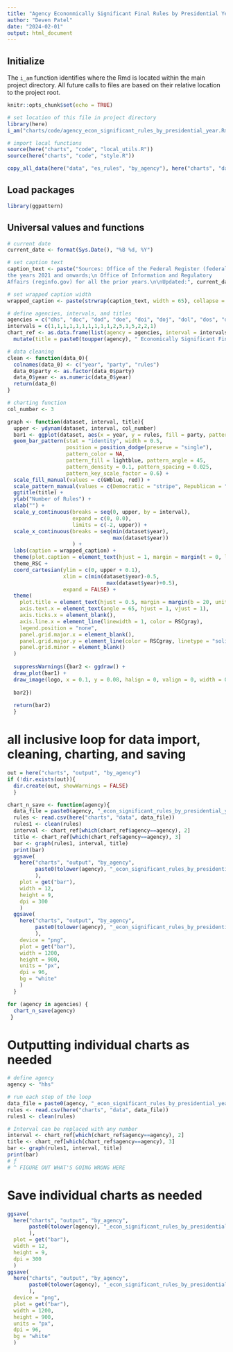 ```yaml
---
title: "Agency Econonmically Significant Final Rules by Presidential Year"
author: "Deven Patel"
date: "2024-02-01"
output: html_document
---
```


## Initialize

The `i_am` function identifies where the Rmd is located within the main project directory. All future calls to files are based on their relative location to the project root.

```r
knitr::opts_chunk$set(echo = TRUE)

# set location of this file in project directory
library(here)
i_am("charts/code/agency_econ_significant_rules_by_presidential_year.Rmd")

# import local functions
source(here("charts", "code", "local_utils.R"))
source(here("charts", "code", "style.R"))

copy_all_data(here("data", "es_rules", "by_agency"), here("charts", "data"))

```

## Load packages

```r
library(ggpattern)
```

## Universal values and functions

```r
# current date
current_date <- format(Sys.Date(), "%B %d, %Y")

# set caption text
caption_text <- paste("Sources: Office of the Federal Register (federalregister.gov) for
the years 2021 and onwards;\n Office of Information and Regulatory
Affairs (reginfo.gov) for all the prior years.\n\nUpdated:", current_date)

# set wrapped caption width
wrapped_caption <- paste(strwrap(caption_text, width = 65), collapse = "\n")

# define agencies, intervals, and titles
agencies = c("dhs", "doc", "dod", "doe", "doi", "doj", "dol", "dos", "dot", "ed", "epa", "hhs", "hud", "sba", "treas", "usda", "va")
intervals = c(1,1,1,1,1,1,1,1,1,1,2,5,1,5,2,2,1)
chart_ref <- as.data.frame(list(agency = agencies, interval = intervals)) %>% 
  mutate(title = paste0(toupper(agency), " Economically Significant Final Rules Published by Presidential Year"))

# data cleaning
clean <- function(data_0){
  colnames(data_0) <- c("year", "party", "rules")
  data_0$party <- as.factor(data_0$party)
  data_0$year <- as.numeric(data_0$year)
  return(data_0)
}

# charting function
col_number <- 3

graph <- function(dataset, interval, title){
  upper <- ydynam(dataset, interval, col_number)
  bar1 <- ggplot(dataset, aes(x = year, y = rules, fill = party, pattern = party)) +
  geom_bar_pattern(stat = "identity", width = 0.5,
                   position = position_dodge(preserve = "single"),
                   pattern_color = NA,
                   pattern_fill = lightblue, pattern_angle = 45,
                   pattern_density = 0.1, pattern_spacing = 0.025,
                   pattern_key_scale_factor = 0.6) +
  scale_fill_manual(values = c(GWblue, red)) +
  scale_pattern_manual(values = c(Democratic = "stripe", Republican = "none")) +
  ggtitle(title) +
  ylab("Number of Rules") +
  xlab("") +
  scale_y_continuous(breaks = seq(0, upper, by = interval), 
                     expand = c(0, 0.0), 
                     limits = c(-2, upper)) +
  scale_x_continuous(breaks = seq(min(dataset$year),
                                  max(dataset$year))
                     ) +
  labs(caption = wrapped_caption) +
  theme(plot.caption = element_text(hjust = 1, margin = margin(t = 0, l = 36, b = 50, unit = "pt"))) +
  theme_RSC +
  coord_cartesian(ylim = c(0, upper + 0.1),
                  xlim = c(min(dataset$year)-0.5,
                                max(dataset$year)+0.5),
                  expand = FALSE) +
  theme(
    plot.title = element_text(hjust = 0.5, margin = margin(b = 20, unit = "pt")),
    axis.text.x = element_text(angle = 65, hjust = 1, vjust = 1),
    axis.ticks.x = element_blank(),
    axis.line.x = element_line(linewidth = 1, color = RSCgray),
    legend.position = "none",
    panel.grid.major.x = element_blank(),
    panel.grid.major.y = element_line(color = RSCgray, linetype = "solid"),
    panel.grid.minor = element_blank()
  )
  
  suppressWarnings({bar2 <- ggdraw() + 
  draw_plot(bar1) + 
  draw_image(logo, x = 0.1, y = 0.08, halign = 0, valign = 0, width = 0.2)
  
  bar2})
  
  return(bar2)
  }


```

# all inclusive loop for data import, cleaning, charting, and saving
```r

out = here("charts", "output", "by_agency")
if (!dir.exists(out)){
  dir.create(out, showWarnings = FALSE)
  }

chart_n_save <- function(agency){
  data_file = paste0(agency, "_econ_significant_rules_by_presidential_year.csv")
  rules <- read.csv(here("charts", "data", data_file))
  rules1 <- clean(rules)
  interval <- chart_ref[which(chart_ref$agency==agency), 2]
  title <- chart_ref[which(chart_ref$agency==agency), 3]
  bar <- graph(rules1, interval, title)
  print(bar)
  ggsave(
    here("charts", "output", "by_agency", 
         paste0(tolower(agency), "_econ_significant_rules_by_presidential_year.pdf")
         ), 
    plot = get("bar"), 
    width = 12, 
    height = 9, 
    dpi = 300
    )
  ggsave(
    here("charts", "output", "by_agency", 
         paste0(tolower(agency), "_econ_significant_rules_by_presidential_year.png")
         ), 
    device = "png", 
    plot = get("bar"), 
    width = 1200, 
    height = 900, 
    units = "px", 
    dpi = 96, 
    bg = "white"
    )
  }

for (agency in agencies) {
  chart_n_save(agency)
 }

```

# Outputting individual charts as needed
```r
# define agency
agency <- "hhs"

# run each step of the loop
data_file = paste0(agency, "_econ_significant_rules_by_presidential_year.csv")
rules <- read.csv(here("charts", "data", data_file))
rules1 <- clean(rules)

# Interval can be replaced with any number
interval <- chart_ref[which(chart_ref$agency==agency), 2]
title <- chart_ref[which(chart_ref$agency==agency), 3]
bar <- graph(rules1, interval, title)
print(bar)
# ƒ
# ^ FIGURE OUT WHAT'S GOING WRONG HERE

```
# Save individual charts as needed
```r
ggsave(
  here("charts", "output", "by_agency", 
       paste0(tolower(agency), "_econ_significant_rules_by_presidential_year.pdf")
       ), 
  plot = get("bar"), 
  width = 12, 
  height = 9, 
  dpi = 300
  )
ggsave(
  here("charts", "output", "by_agency", 
       paste0(tolower(agency), "_econ_significant_rules_by_presidential_year.png")
       ), 
  device = "png", 
  plot = get("bar"), 
  width = 1200, 
  height = 900, 
  units = "px", 
  dpi = 96, 
  bg = "white"
  )
```



